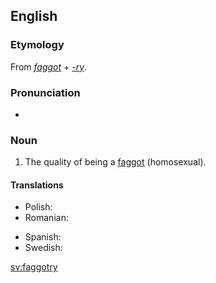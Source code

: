 ==English==

===Etymology===
From ''[[faggot]]'' + ''[[-ry]]''.

===Pronunciation===
* {{IPA|/ˈfæɡətɹi/}}

===Noun===
{{en-noun|faggotries|-}}

# {{pejorative|slang}} The quality of being a [[faggot]] (homosexual).

====Translations====
{{trans-top|the quality of being a faggot}}
* Polish: {{t-|pl|pedalstwo|n}}
* Romanian: {{t-|ro|poponaritate|f}}
{{trans-mid}}
* Spanish: {{t-|es|mariconería|f}}
* Swedish: {{t|sv|bögeri|n}}
{{trans-bottom}}

[[sv:faggotry]]